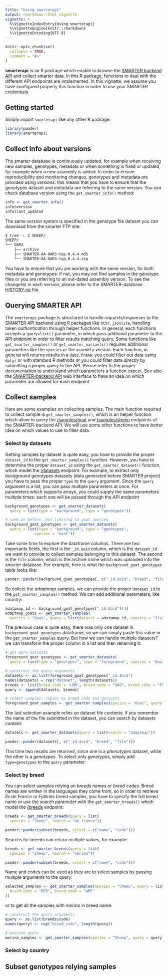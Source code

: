 ```yaml
---
title: "Using smarterapi"
output: rmarkdown::html_vignette
vignette: >
  %\VignetteIndexEntry{Using smarterapi}
  %\VignetteEngine{knitr::rmarkdown}
  %\VignetteEncoding{UTF-8}
---
```


```r
knitr::opts_chunk$set(
  collapse = TRUE,
  comment = "#>"
)
```

**smarterapi** is an R package which enable to browse the
[SMARTER backend API](https://webserver.ibba.cnr.it/smarter-api/docs/) and 
collect smarter data. In this R package, functions to deal with the different 
API endpoints are implemented. In this vignette, we assume you have configured
properly this function in order to use your SMARTER credentials.

## Getting started

Simply import `smarterapi` like any other R package:

```r
library(pander)
library(smarterapi)
```

## Collect info about versions

The smarter database is continuously updated, for example when receiving new
samples, genotypes, metadata or when something is fixed or updated, for example
when a new assembly is added. In order to ensure reproducibility and monitoring
changes, genotypes and metadata are provided using *versions*: this means that
you have to ensure that the genotypes dataset and metadata are referring to the 
same version. You can check database version using the `get_smarter_info()`
method:

```r
info <- get_smarter_info()
info$version
info$last_updated
```

The same version system is specified in the genotype file dataset you can download
from the smarter FTP site:

```bash
$ tree -L 2 SHEEP/
SHEEP/
└── OAR3
    ├── archive
    ├── SMARTER-OA-OAR3-top-0.4.4.md5
    └── SMARTER-OA-OAR3-top-0.4.4.zip
```

You have to ensure that you are working with the same version, for both metadata
and genotypes: if not, you may not find samples in the genotype files or you are
referring to an out-dated assembly version. To see the changelist in each 
version, please refer to the SMARTER-database
[HISTORY.rst](https://github.com/cnr-ibba/SMARTER-database/blob/master/HISTORY.rst)
file.

## Querying SMARTER API

The `smarterapi` package is structured to handle *requests/responses* to the
SMARTER API backend using R packages like `httr`, `jsonlite`, handling token
*authentication* through helper functions. In general, each functions accepts
a `query=list()` parameter, in which pass addtional parameter to the API endpoint
in order to filter results matching query. Some functions like `get_smarter_samples()`
or `get_smarter_variants()` requires additional parameters like the `species` or 
the `assembly` version. Each function, in general will returns results in a 
`data.frame`: you could filter out data using `dplyr` or with standard R methods
or you could filter data *directly* by submitting a proper query to the API.
Please refer to the proper documentation to understand
which parameters a function expect. See also the 
[SMARTER-backend API](https://webserver.ibba.cnr.it/smarter-api/docs/) web
interface to have an idea on which parameter are allowed for each endpoint.

## Collect samples

Here are some examples on collecting samples. The main function required to collect
sample is `get_smarter_samples()`, which is an helper function which allow to query
the [/samples/goat](https://webserver.ibba.cnr.it/smarter-api/docs/#/Samples/get_samples_goat)
and [/samples/sheep](https://webserver.ibba.cnr.it/smarter-api/docs/#/Samples/get_samples_sheep)
endpoints of the SMARTER-backend API. We will use some other functions to have 
better idea on which values to use to filter data.

### Select by datasets

Getting samples by dataset is quite easy, you have to provide the proper `dataset_id`
to the `get_smarter_samples()` function. However, you have to determine the proper
`dataset_id` using the `get_smarter_dataset()` function, which model the 
[/datasets](https://webserver.ibba.cnr.it/smarter-api/docs/#/Datasets/get_datasets)
endpoint. For example, to extract
only *background* genotypes datasets (data generated before SMARTER project) you 
have to pass the proper `type` to the `query` argument. Since the `query` argument
is a list, you can pass multiple parameters at once. For parameters which supports
arrays, you could supply the same parameters multiple times: each one will be passed
through the API endpoint

```r
background_genotypes <- get_smarter_datasets(
  query = list(type = "background", type = "genotypes"))

# same as before, but limiting to goat species
background_goat_genotypes <- get_smarter_datasets(
  query = list(type = "background", type = "genotypes", 
             species = "Goat"))
```

Take some time to explore the dataframe columns. There are two importants fields,
the first is the `_id.$oid` column, which is the `dataset_id` we want to provide
to collect samples belonging to this dataset. 
The second is the `file` column, which is the archive name which was uploaded into
the smarter database. For example, here is what the `background_goat_genotypes`
table looks like:

```r
pander::pander(background_goat_genotypes[, c("_id.$oid", "breed", "file")])
```

So collect the *adaptmap* samples, we can provide the proper `dataset_id` to the
`get_smarter_samples()` method. We can add additional parameters, like country:

```r
adatpmap_id <- background_goat_genotypes["_id.$oid"][1]
adaptmap_goats <- get_smarter_samples(
  species = "Goat", query = list(dataset = adatpmap_id, country = "Italy"))
```

The previous case is quite easy, there was only one dataset in 
`background_goat_genotypes` dataframe, so we can simply paste this value in
the `get_smarter_samples` query. But how we can handle multiple datasets?
we can transform the proper column in a list and then renaming it:

```r
# get more datasets
foreground_goat_genotypes <- get_smarter_datasets(
  query = list(type = "genotypes", type = "foreground", species = "Goat"))

# construct the query arguments
datasets <- as.list(foreground_goat_genotypes$"_id.$oid")
names(datasets) = rep("dataset", length(datasets))
breeds <- list(breed_code = "LNR", breed_code = "SKO", breed_code = "FSS")
query <- append(datasets, breeds)

# select samples: subset by breed code and datasets
foreground_goat_samples <- get_smarter_samples(species = "Goat", query = query)
```

The last selection example relies on dataset file contents: if you remember the 
name of the file submitted in the dataset, you can search by datasets *content*:

```r
datasets <- get_smarter_datasets(query = list(search = "adaptmap"))
```

```r
pander::pander(datasets[, c("_id.$oid", "breed", "file")])
```

This time two results are returned, since one is a *phenotypes* dataset, while
the other is a *genotypes*. To select only *genotypes*, simply add `type=genotypes`
to the `query` parameter.

### Select by breed

You can select samples relying on *breeds names* or *breed codes*. Breed names are
written in the languages they come from, so in order to retrieve *Île de France*
or *Fjällnäs* breed samples, you have to specify the full breed name or use the 
search parameter with the `get_smarter_breeds()` which model the
[/breeds](https://webserver.ibba.cnr.it/smarter-api/docs/#/Breeds/get_breeds)
endpoint:

```r
breeds <- get_smarter_breeds(query = list(
  species = "Sheep", search = "de france"))
```

```r
pander::pander(subset(breeds, select = c("name", "code")))
```

Searchs for breeds can return multiple values, for example:

```r
breeds <- get_smarter_breeds(query = list(
  species = "Sheep", search = "merino"))
```

```r
pander::pander(subset(breeds, select = c("name", "code")))
```

Name and codes can be used as they are to select samples by passing multiple
arguments to the query:

```r
selected_samples <- get_smarter_samples(species = "Sheep", query = list(
  breed_code = "MER", breed_code = "AME"
))
```

or to get all the samples with *merino* in breed name:

```r
# construct the query arguments
query <- as.list(breeds$code)
names(query) <- rep("breed_code", length(query))

# execute query
merino_samples <- get_smarter_samples(species = "Sheep", query = query)
```

### Select by country

## Subset genotypes relying samples
